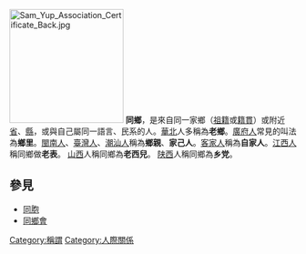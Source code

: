 {{NoteTA 
|T=zh-tw:鄉親 ;zh-hk:鄉里 ;zh-cn: 同乡}}
[[File:Sam_Yup_Association_Certificate_Back.jpg|200px]]
'''同鄉'''，是來自同一家鄉（[[祖籍|祖籍]]或[[籍貫|籍貫]]）或附近[[省_(行政區劃)|省]]、[[縣|縣]]，或與自己屬同一語言、民系的人。[[華北|華北]]人多稱為'''老鄉'''。[[廣府人|廣府人]]常見的叫法為'''鄉里'''。[[閩南人|閩南人]]、[[臺灣人|臺灣人]]、[[潮汕人|潮汕人]]稱為'''鄉親'''、'''家己人'''。[[客家人|客家人]]稱為'''自家人'''。[[江西人|江西人]]稱同鄉做'''老表'''。 [[山西|山西]]人稱同鄉為'''老西兒'''。 [[陕西|陕西]]人稱同鄉為'''乡党'''。

==參見==
*[[同胞|同胞]]
*[[同鄉會|同鄉會]]

[[Category:稱謂|Category:稱謂]]
[[Category:人際關係|Category:人際關係]]